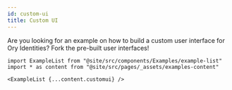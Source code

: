 ```yaml
---
id: custom-ui
title: Custom UI
---
```


Are you looking for an example on how to build a custom user interface for Ory Identities? Fork the pre-built user interfaces!

```mdx-code-block
import ExampleList from "@site/src/components/Examples/example-list"
import * as content from "@site/src/pages/_assets/examples-content"

<ExampleList {...content.customui} />
```
